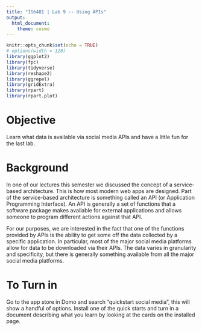 ```yaml
---
title: "IS6481 | Lab 9 -- Using APIs"
output: 
  html_document: 
    theme: cosmo
---
```


```r
knitr::opts_chunk$set(echo = TRUE)
# options(width = 120)
library(ggplot2)
library(fpc)
library(tidyverse)
library(reshape2)
library(ggrepel)
library(gridExtra)
library(rpart)
library(rpart.plot)
```

# Objective
Learn what data is available via social media APIs and have a little fun for the last lab.

# Background
In one of our lectures this semester we discussed the concept of a service-based architecture. This is how most modern web apps are designed. Part of the service-based architecture is something called an API (or Application Programming Interface). An API is generally a set of functions that a software package makes available for external applications and allows someone to program different actions against that API.

For our purposes, we are interested in the fact that one of the functions provided by APIs is the ability to get some off the data collected by a specific application. In particular, most of the major social media platforms allow for data to be downloaded via their APIs. The data varies in granularity and specificity, but there is generally something available from all the major social media platforms.

# To Turn in
Go to the app store in Domo and search "quickstart social media", this will show a handful of options. Install one of the quick starts and turn in a document describing what you learn by looking at the cards on the installed page.